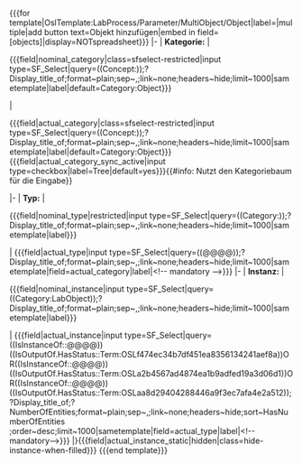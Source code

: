 <includeonly><nowiki>{{{for template|OslTemplate:LabProcess/Parameter/MultiObject/Object|label=|multiple|add button text=Objekt hinzufügen|embed in field=</nowiki>{{{template}}}<nowiki>[objects]|display=NOTspreadsheet}}} </nowiki>
{{OslTemplate:LabProcess/Step/Form/Param/Multi/Header}}
<!-- NOMINAL Category-->
|-
| '''Kategorie:'''
<!-- NOMINAL CATEGORY:SFS Combobox-->
| <div class='sfselect-restricted'><nowiki>{{{field|</nowiki>nominal_category<nowiki>|class=sfselect-restricted|input type=SF_Select|query=((Concept:</nowiki>{{{concept|LIMS/Object/Category}}}<nowiki>));?Display_title_of;format~plain;sep~,;link~none;headers~hide;limit~1000|sametemplate|label|default=Category:Object}}}</nowiki></div>
<!-- ACTUAL CATEGORY:SFS Combobox-->
| <div class='PageFormsExtensions_sync-field PageFormsExtensions_sync-field-nested PageFormsExtensions_sync-field-src_{{{template}}}[actual_{{{template_parameter}}}_category]'><nowiki>{{{field|</nowiki>actual_category<nowiki>|class=sfselect-restricted|input type=SF_Select|query=((Concept:</nowiki>{{{concept|LIMS/Object/Category}}}<nowiki>));?Display_title_of;format~plain;sep~,;link~none;headers~hide;limit~1000|sametemplate|label|default=Category:Object}}} {{{field|actual_category_sync_active|input type=checkbox|label=Tree|default=yes}}}</nowiki>{{#info: Nutzt den Kategoriebaum für die Eingabe}}</div>
<!-- NOMINAL TYPE-->
|-
| '''Typ:'''
<!-- | '''Soll''' | -->
| <div class='sfselect-restricted'><nowiki>{{{field|</nowiki>nominal_type<nowiki>|restricted|input type=SF_Select|query=</nowiki>((Category:{{{category|Object}}}))<nowiki>;?Display_title_of;format~plain;sep~,;link~none;headers~hide;limit~1000|sametemplate|label}}}</nowiki></div>
<!-- ACTUAL TYPE-->
<!-- | '''Ist''' | -->
| <nowiki>{{{field|</nowiki>actual_type<nowiki>|input type=SF_Select|query=((@@@@));?Display_title_of;format~plain;sep~,;link~none;headers~hide;limit~1000|sametemplate|field=actual_category|label|<!-- mandatory -->}}}</nowiki>
|-
| '''Instanz:'''
<!-- NOMINAL INSTANCE -->
<!-- | '''Soll''' | -->
| <div class='sfselect-restricted'><nowiki>{{{field|</nowiki>nominal_instance<nowiki>|input type=SF_Select|query=((Category:LabObject));?Display_title_of;format~plain;sep~,;link~none;headers~hide;limit~1000|sametemplate|label}}}</nowiki></div>
<!-- INSTANCE -->
<!-- | '''Ist''' | -->
| <nowiki>{{{field|</nowiki>actual_instance<nowiki>|input type=SF_Select|query=((IsInstanceOf::@@@@))((IsOutputOf.HasStatus::Term:OSLf474ec34b7df451ea8356134241aef8a))OR((IsInstanceOf::@@@@))((IsOutputOf.HasStatus::Term:OSLa2b4567ad4874ea1b9adfed19a3d06d1))OR((IsInstanceOf::@@@@))((IsOutputOf.HasStatus::Term:OSLaa8d29404288446a9f3ec7afa4e2a512));?Display_title_of;?NumberOfEntities;format~plain;sep~,;link~none;headers~hide;sort~HasNumberOfEntities ;order~desc;limit~1000|sametemplate|field=</nowiki>actual_type<nowiki>|label|<!--mandatory-->}}}</nowiki>
|}<nowiki>{{{field|actual_instance_static|hidden|class=hide-instance-when-filled}}}</nowiki>
<nowiki>{{{end template}}}</nowiki></includeonly>
